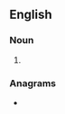 ==English==

===Noun===
{{head|en|noun form}}

# {{plural of|en|Bactrian}}

===Anagrams===
* {{anagrams|en|a=aabcinrst|braincast}}